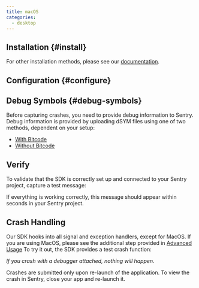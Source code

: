 ```yaml
---
title: macOS
categories:
  - desktop
---
```


## Installation {#install}

<PlatformContent includePath="getting-started-install" />

For other installation methods, please see our [documentation](https://docs.sentry.io/platforms/apple/install/).

## Configuration {#configure}

<PlatformContent includePath="getting-started-config" />

## Debug Symbols {#debug-symbols}

Before capturing crashes, you need to provide debug information to Sentry. Debug information is provided by uploading dSYM files using one of two methods, dependent on your setup:

- [With Bitcode](dsym/#dsym-with-bitcode)
- [Without Bitcode](dsym/#dsym-without-bitcode)

## Verify

To validate that the SDK is correctly set up and connected to your Sentry project, capture a test message:

<PlatformContent includePath="capture-message" />

If everything is working correctly, this message should appear within seconds in your Sentry project.

## Crash Handling

Our SDK hooks into all signal and exception handlers, except for MacOS. If you are using MacOS, please see the additional step provided in [Advanced Usage](usage/)
To try it out, the SDK provides a test crash function:

<PlatformContent includePath="trigger-crash" />

_If you crash with a debugger attached, nothing will happen._

Crashes are submitted only upon re-launch of the application. To view the crash in Sentry, close your app and re-launch it.

